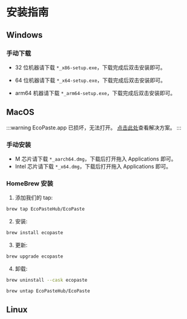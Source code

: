 # 安装指南

## Windows

### 手动下载

- 32 位机器请下载 `*_x86-setup.exe`，下载完成后双击安装即可。

- 64 位机器请下载 `*_x64-setup.exe`，下载完成后双击安装即可。

- arm64 机器请下载 `*_arm64-setup.exe`，下载完成后双击安装即可。

## MacOS

:::warning EcoPaste.app 已损坏，无法打开。
[点击此处](/problem/macos/damage)查看解决方案。
:::

### 手动安装

- M 芯片请下载 `*_aarch64.dmg`，下载后打开拖入 Applications 即可。
- Intel 芯片请下载 `*_x64.dmg`，下载后打开拖入 Applications 即可。

### HomeBrew 安装

1. 添加我们的 tap:

```bash
brew tap EcoPasteHub/EcoPaste
```

2. 安装:

```bash
brew install ecopaste
```

3. 更新:

```bash
brew upgrade ecopaste
```

4. 卸载:

```bash
brew uninstall --cask ecopaste

brew untap EcoPasteHub/EcoPaste
```

## Linux
